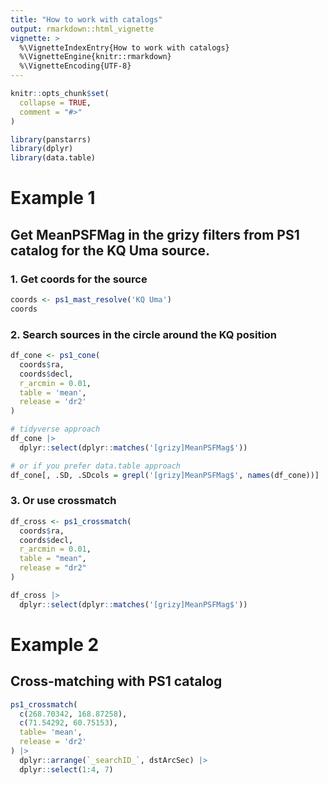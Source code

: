 ```yaml
---
title: "How to work with catalogs"
output: rmarkdown::html_vignette
vignette: >
  %\VignetteIndexEntry{How to work with catalogs}
  %\VignetteEngine{knitr::rmarkdown}
  %\VignetteEncoding{UTF-8}
---
```


```r
knitr::opts_chunk$set(
  collapse = TRUE,
  comment = "#>"
)
```

```r
library(panstarrs)
library(dplyr)
library(data.table)
```

# Example 1

## Get MeanPSFMag in the grizy filters from PS1 catalog for the KQ Uma source.

### 1. Get coords for the source

```r
coords <- ps1_mast_resolve('KQ Uma')
coords
```
### 2. Search sources in the circle around the KQ position

```r
df_cone <- ps1_cone(
  coords$ra, 
  coords$decl,
  r_arcmin = 0.01, 
  table = 'mean',
  release = 'dr2'
)

# tidyverse approach
df_cone |>
  dplyr::select(dplyr::matches('[grizy]MeanPSFMag$'))

# or if you prefer data.table approach
df_cone[, .SD, .SDcols = grepl('[grizy]MeanPSFMag$', names(df_cone))]
```

### 3. Or use crossmatch
```r
df_cross <- ps1_crossmatch(
  coords$ra,
  coords$decl,
  r_arcmin = 0.01,
  table = "mean",
  release = "dr2"
)

df_cross |> 
  dplyr::select(dplyr::matches('[grizy]MeanPSFMag$'))
```
# Example 2

## Cross-matching with PS1 catalog

```r
ps1_crossmatch(
  c(268.70342, 168.87258), 
  c(71.54292, 60.75153),
  table= 'mean',
  release = 'dr2'
) |>
  dplyr::arrange(`_searchID_`, dstArcSec) |>
  dplyr::select(1:4, 7)
```




